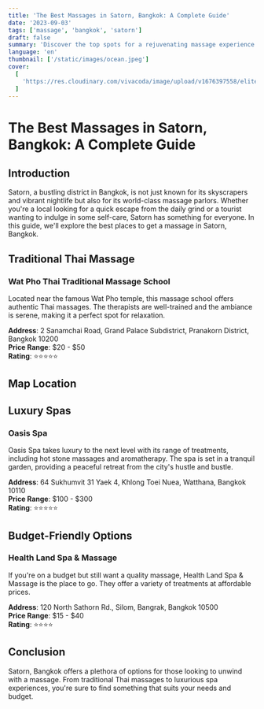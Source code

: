```yaml
---
title: 'The Best Massages in Satorn, Bangkok: A Complete Guide'
date: '2023-09-03'
tags: ['massage', 'bangkok', 'satorn']
draft: false
summary: 'Discover the top spots for a rejuvenating massage experience in Satorn, Bangkok. From traditional Thai massages to luxurious spa treatments, this guide has it all.'
language: 'en'
thumbnail: ['/static/images/ocean.jpeg']
cover:
  [
    'https://res.cloudinary.com/vivacoda/image/upload/v1676397558/elite-designer.com/wp-content/plugins/wp-rocket/assets/img/logo-wprocket-dark.svg',
  ]
---
```


# The Best Massages in Satorn, Bangkok: A Complete Guide

## Introduction

Satorn, a bustling district in Bangkok, is not just known for its skyscrapers and vibrant nightlife but also for its world-class massage parlors. Whether you're a local looking for a quick escape from the daily grind or a tourist wanting to indulge in some self-care, Satorn has something for everyone. In this guide, we'll explore the best places to get a massage in Satorn, Bangkok.

## Traditional Thai Massage

### Wat Pho Thai Traditional Massage School

Located near the famous Wat Pho temple, this massage school offers authentic Thai massages. The therapists are well-trained and the ambiance is serene, making it a perfect spot for relaxation.

**Address**: 2 Sanamchai Road, Grand Palace Subdistrict, Pranakorn District, Bangkok 10200  
**Price Range**: $20 - $50  
**Rating**: ⭐⭐⭐⭐⭐

## Map Location

## Luxury Spas

### Oasis Spa

Oasis Spa takes luxury to the next level with its range of treatments, including hot stone massages and aromatherapy. The spa is set in a tranquil garden, providing a peaceful retreat from the city's hustle and bustle.

**Address**: 64 Sukhumvit 31 Yaek 4, Khlong Toei Nuea, Watthana, Bangkok 10110  
**Price Range**: $100 - $300  
**Rating**: ⭐⭐⭐⭐⭐

## Budget-Friendly Options

### Health Land Spa & Massage

If you're on a budget but still want a quality massage, Health Land Spa & Massage is the place to go. They offer a variety of treatments at affordable prices.

**Address**: 120 North Sathorn Rd., Silom, Bangrak, Bangkok 10500  
**Price Range**: $15 - $40  
**Rating**: ⭐⭐⭐⭐

## Conclusion

Satorn, Bangkok offers a plethora of options for those looking to unwind with a massage. From traditional Thai massages to luxurious spa experiences, you're sure to find something that suits your needs and budget.
